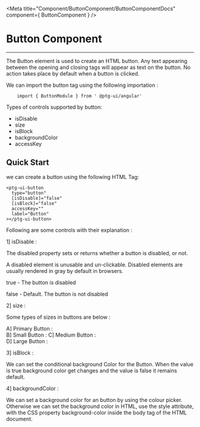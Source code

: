 


 <Meta title="Component/ButtonComponent/ButtonComponentDocs" component={ ButtonComponent }    />



 # Button Component

 ---
 The Button element is used to create an HTML button. Any text appearing between the opening and closing tags will appear as text on the button. No action takes place by default 
 when a button is clicked.

 We can import the button tag using the following importation : 

```
    import { ButtonModule } from ' @ptg-ui/angular'
```    

 Types of controls supported by button:

 - isDisable
 - size
 - isBlock
 - backgroundColor
 - accessKey




 ## Quick Start
 
 we can create a button using the following HTML Tag: 


```
<ptg-ui-button
  type="button"
  [isDisable]="false"
  [isBlock]="false"
  accessKey=""
  label="Button"
></ptg-ui-button>

```


 Following are some controls with their explanation :

 1] isDisable :

 The disabled property sets or returns whether a button is disabled, or not.

 A disabled element is unusable and un-clickable. Disabled elements are usually rendered in gray by default in browsers.

 true - The button is disabled

 false - Default. The button is not disabled


<Canvas><Story id="component-buttoncomponent--is-disable" /></Canvas>


 2] size : 

 Some types of sizes in buttons are below :  

A] Primary Button :  <Canvas><Story id="component-buttoncomponent--primary" /></Canvas>   
B] Small Button :    <Canvas><Story id="component-buttoncomponent--small" /></Canvas>
C] Medium Button :   <Canvas><Story id="component-buttoncomponent--medium" /></Canvas>      
D] Large Button :    <Canvas><Story id="component-buttoncomponent--large" /></Canvas>



 3] isBlock :

 We can set the conditional background Color for the Button. When the value is true background color get changes and the value is 
 false it remains default.   


<Canvas><Story id="component-buttoncomponent--is-block" /></Canvas>


 4] backgroundColor :

 We can set a background color for an button by using the colour picker. Otherwise we can set the background color in HTML, use the style attribute, with the CSS property background-color inside the body tag of the HTML document.



